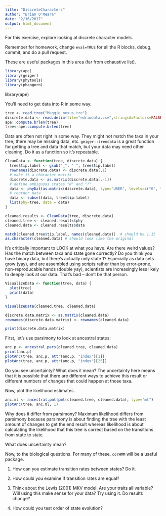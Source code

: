 ```yaml
---
title: "DiscreteCharacters"
author: "Brian O'Meara"
date: "2/16/2017"
output: html_document
---
```


For this exercise, explore looking at discrete character models.

Remember for homework, change `eval=TRUE` for all the R blocks, debug, commit, and do a pull request.

These are useful packages in this area (far from exhaustive list).

```r
library(ape)
library(geiger)
library(phytools)
library(phangorn)
```

library(ape)

You'll need to get data into R in some way. 

```r
tree <- read.tree("Maggie_nexus.tre")
discrete.data <- read.delim(file="edriodata.csv",stringsAsFactors=FALSE)
ape::compute.brlen(tree)
tree<-ape::compute.brlen(tree)
```


Data are often not right in some way. They might not match the taxa in your tree, there may be missing data, etc. `geiger::treedata` is a great function for getting a tree and data that match, but your data may need other cleaning. Do it as a function so it's repeatable.

```r
CleanData <- function(tree, discrete.data) {
  tree$tip.label <- gsub("_", " ", tree$tip.label)
  rownames(discrete.data) <- discrete.data[,1]
  # make it a character matrix
  discrete.data <- as.matrix(discrete.data[,-1])
  # define ambiguous states "N" and "?"
  data <- phyDat(as.matrix(discrete.data), type="USER", levels=c("0", "1", "2"), ambiguity = c("N", "?"))
  # reorder data
  data <- subset(data, tree$tip.label) 
  list(phy=tree, data = data)
}

cleaned.results <- CleanData(tree, discrete.data)
cleaned.tree <- cleaned.results$phy
cleaned.data <- cleaned.results$data

match(cleaned.tree$tip.label, names(cleaned.data))  # should be 1:15
as.character(cleaned.data) # should look like the original

```

It's critically important to LOOK at what you have. Are there weird values? Has the match between taxa and state gone correctly? Do you think you have binary data, but there's actually only state 1? Especially as data sets grow (yay), and are assembled using scripts rather than by error-prone, non-reproducable hands (double yay), scientists are increasingly less likely to deeply look at our data. That's bad -- don't be that person.

```r
VisualizeData <- function(tree, data) {
  plot(tree)
  print(data)
}

VisualizeData(cleaned.tree, cleaned.data)

discrete.data.matrix <- as.matrix(cleaned.data)
rownames(discrete.data.matrix) <- rownames(cleaned.data)

print(discrete.data.matrix)
```

First, let's use parsimony to look at ancestral states:

```r
anc.p <- ancestral.pars(cleaned.tree, cleaned.data)
print(anc.p)
plotAnc(tree, anc.p, attr(anc.p, "index")[1])
plotAnc(tree, anc.p, attr(anc.p, "index")[25])
```

Do you see uncertainty? What does it mean?
The uncertainty here means that it is possible that there are different ways to achieve this result or different numbers of changes that could happen at those taxa.

Now, plot the likelihood estimates. 

```r
anc.ml <- ancestral.pml(pml(cleaned.tree, cleaned.data), type="ml")
plotAnc(tree, anc.ml, 1)
```

Why does it differ from parsimony?
Maximum likelihood differs from parsimony because parsimony is about finding the tree with the least amount of changes to get the end result whereas likelihood is about calculating the likelihood that this tree is correct based on the transitions from state to state. 

What does uncertainty mean?


Now, to the biological questions. For many of these, `corHMM` will be a useful package.

1. How can you estimate transition rates between states? Do it.

2. How could you examine if transition rates are equal?
3. Think about the Lewis (2001) MKV model. Are your traits all variable? Will using this make sense for your data? Try using it. Do results change?
4. How could you test order of state evolution?